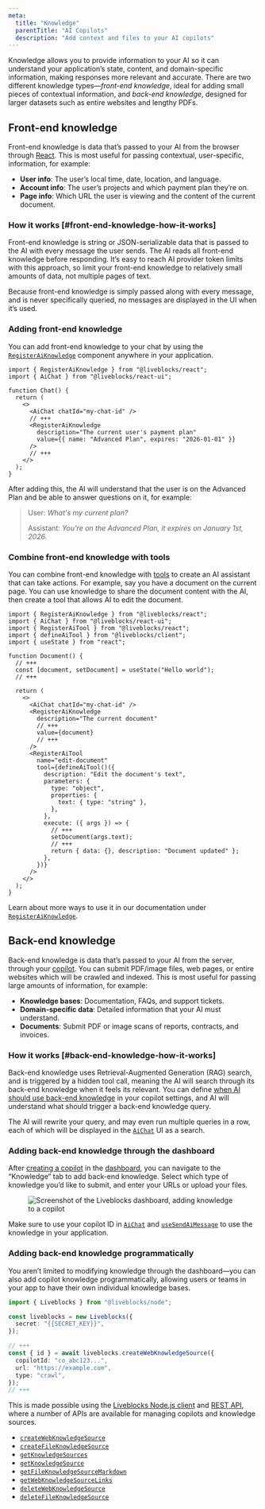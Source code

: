 ```yaml
---
meta:
  title: "Knowledge"
  parentTitle: "AI Copilots"
  description: "Add context and files to your AI copilots"
---
```


Knowledge allows you to provide information to your AI so it can understand your
application’s state, content, and domain-specific information, making responses
more relevant and accurate. There are two different knowledge types—_front-end
knowledge_, ideal for adding small pieces of contextual information, and
_back-end knowledge_, designed for larger datasets such as entire websites and
lengthy PDFs.

## Front-end knowledge

Front-end knowledge is data that’s passed to your AI from the browser through
[React](/docs/api-reference/liveblocks-react#RegisterAiKnowledge). This is most
useful for passing contextual, user-specific, information, for example:

- **User info**: The user’s local time, date, location, and language.
- **Account info**: The user’s projects and which payment plan they’re on.
- **Page info**: Which URL the user is viewing and the content of the current
  document.

### How it works [#front-end-knowledge-how-it-works]

Front-end knowledge is string or JSON-serializable data that is passed to the AI
with every message the user sends. The AI reads all front-end knowledge before
responding. It’s easy to reach AI provider token limits with this approach, so
limit your front-end knowledge to relatively small amounts of data, not multiple
pages of text.

Because front-end knowledge is simply passed along with every message, and is
never specifically queried, no messages are displayed in the UI when it’s used.

### Adding front-end knowledge

You can add front-end knowledge to your chat by using the
[`RegisterAiKnowledge`](/docs/api-reference/liveblocks-react#RegisterAiKnowledge)
component anywhere in your application.

```tsx
import { RegisterAiKnowledge } from "@liveblocks/react";
import { AiChat } from "@liveblocks/react-ui";

function Chat() {
  return (
    <>
      <AiChat chatId="my-chat-id" />
      // +++
      <RegisterAiKnowledge
        description="The current user's payment plan"
        value={{ name: "Advanced Plan", expires: "2026-01-01" }}
      />
      // +++
    </>
  );
}
```

After adding this, the AI will understand that the user is on the Advanced Plan
and be able to answer questions on it, for example:

> User: _What's my current plan?_
>
> Assistant: _You're on the Advanced Plan, it expires on January 1st, 2026._

### Combine front-end knowledge with tools

You can combine front-end knowledge with
[tools](/docs/ready-made-features/ai-copilots/tools) to create an AI assistant
that can take actions. For example, say you have a document on the current page.
You can use knowledge to share the document content with the AI, then create a
tool that allows AI to edit the document.

```tsx
import { RegisterAiKnowledge } from "@liveblocks/react";
import { AiChat } from "@liveblocks/react-ui";
import { RegisterAiTool } from "@liveblocks/react";
import { defineAiTool } from "@liveblocks/client";
import { useState } from "react";

function Document() {
  // +++
  const [document, setDocument] = useState("Hello world");
  // +++

  return (
    <>
      <AiChat chatId="my-chat-id" />
      <RegisterAiKnowledge
        description="The current document"
        // +++
        value={document}
        // +++
      />
      <RegisterAiTool
        name="edit-document"
        tool={defineAiTool()({
          description: "Edit the document's text",
          parameters: {
            type: "object",
            properties: {
              text: { type: "string" },
            },
          },
          execute: ({ args }) => {
            // +++
            setDocument(args.text);
            // +++
            return { data: {}, description: "Document updated" };
          },
        })}
      />
    </>
  );
}
```

Learn about more ways to use it in our documentation under
[`RegisterAiKnowledge`](/docs/api-reference/liveblocks-react#RegisterAiKnowledge).

## Back-end knowledge

Back-end knowledge is data that’s passed to your AI from the server, through
your
[copilot](/docs/ready-made-features/ai-copilots/copilots#Adding-back-end-knowledge).
You can submit PDF/image files, web pages, or entire websites which will be
crawled and indexed. This is most useful for passing large amounts of
information, for example:

- **Knowledge bases**: Documentation, FAQs, and support tickets.
- **Domain-specific data**: Detailed information that your AI must understand.
- **Documents**: Submit PDF or image scans of reports, contracts, and invoices.

### How it works [#back-end-knowledge-how-it-works]

Back-end knowledge uses Retrieval-Augmented Generation (RAG) search, and is
triggered by a hidden tool call, meaning the AI will search through its back-end
knowledge when it feels its relevant. You can define
[when AI should use back-end knowledge](/docs/ready-made-features/ai-copilots/copilots#When-should-AI-use-knowledge)
in your copilot settings, and AI will understand what should trigger a back-end
knowledge query.

The AI will rewrite your query, and may even run multiple queries in a row, each
of which will be displayed in the
[`AiChat`](/docs/api-reference/liveblocks-react-ui#AiChat) UI as a search.

### Adding back-end knowledge through the dashboard

After
[creating a copilot](/docs/ready-made-features/ai-copilots/copilots#Creating-a-copilot)
in the [dashboard](/dashboard), you can navigate to the “Knowledge” tab to add
back-end knowledge. Select which type of knowledge you’d like to submit, and
enter your URLs or upload your files.

<Figure>
  <Image
    src="/assets/ai-copilots/copilot-knowledge.png"
    alt="Screenshot of the Liveblocks dashboard, adding knowledge to a copilot"
    width={720}
    height={409}
    quality={100}
  />
</Figure>

Make sure to use your copilot ID in
[`AiChat`](/docs/api-reference/liveblocks-react-ui#AiChat) and
[`useSendAiMessage`](/docs/api-reference/liveblocks-react#useSendAiMessage) to
use the knowledge in your application.

### Adding back-end knowledge programmatically

You aren’t limited to modifying knowledge through the dashboard—you can also add
copilot knowledge programmatically, allowing users or teams in your app to have
their own individual knowledge bases.

```ts
import { Liveblocks } from "@liveblocks/node";

const liveblocks = new Liveblocks({
  secret: "{{SECRET_KEY}}",
});

// +++
const { id } = await liveblocks.createWebKnowledgeSource({
  copilotId: "co_abc123...",
  url: "https://example.com",
  type: "crawl",
});
// +++
```

This is made possible using the
[Liveblocks Node.js client](/docs/api-reference/liveblocks-node#AI-Copilots) and
[REST API](/docs/api-reference/rest-api-endpoints#AI), where a number of APIs
are available for managing copilots and knowledge sources.

- [`createWebKnowledgeSource`](/docs/api-reference/liveblocks-node#create-web-knowledge-source)
- [`createFileKnowledgeSource`](/docs/api-reference/liveblocks-node#create-file-knowledge-source)
- [`getKnowledgeSources`](/docs/api-reference/liveblocks-node#get-knowledge-sources)
- [`getKnowledgeSource`](/docs/api-reference/liveblocks-node#get-knowledge-source)
- [`getFileKnowledgeSourceMarkdown`](/docs/api-reference/liveblocks-node#get-file-knowledge-source-markdown)
- [`getWebKnowledgeSourceLinks`](/docs/api-reference/liveblocks-node#get-web-knowledge-source-links)
- [`deleteWebKnowledgeSource`](/docs/api-reference/liveblocks-node#delete-web-knowledge-source)
- [`deleteFileKnowledgeSource`](/docs/api-reference/liveblocks-node#delete-file-knowledge-source)
